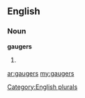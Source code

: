 ==English==

===Noun===
'''gaugers'''

# {{plural of|[[gauger]]}}

[[Category:English plurals]]

[[ar:gaugers]]
[[my:gaugers]]